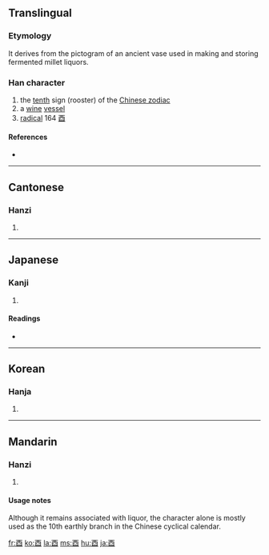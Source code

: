 {{see|西}}
<!--{{see|丣}}-->
==Translingual==

===Etymology===
It derives from the pictogram of an ancient vase used in making and storing fermented millet liquors.

===Han character===
{{Han char|rn=164|rad=酉|as=00|sn=7|four=1060<sub>0</sub>|canj=一金田一 (MCWM)}}

# the [[tenth]] sign (rooster) of the [[Wikipedia:Chinese zodiac|Chinese zodiac]]
# a [[wine]] [[vessel]]
# [[radical]] 164 [[Index:Chinese radical/酉|酉]]

====References====
* {{Han ref|kx=1280.020|dkj=39763|dj=1778.360|hdz=63572.010|uh=9149|ud=37193|bh=A8BB|bd=43195}}

----

==Cantonese==

===Hanzi===
{{yue-hanzi|jyut=|y=[[yau5]]}}

# {{defn|Cantonese}}

----

==Japanese==

===Kanji===
{{ja-kanji|rs=酉00}}

# {{defn|Japanese}}

====Readings====
* {{ja-readings|on=[[ゆう]] (yū)|kun=[[とり]] (tori), [[みのる]] (minoru)}}

----

==Korean==

===Hanja===
{{ko-hanja|hangeul=유|eumhun=|rv=yu|mr=yu|y=yu}}

# {{defn|Korean}}

----

==Mandarin==

===Hanzi===
{{cmn-hanzi|pin=[[yǒu]] ([[you3]]), [[dīng]] ([[ding1]])|wg=[[yu3|yu<sup>3</sup>]], [[ting1|ting<sup>1</sup>]]}}

# {{defn|Mandarin}}

====Usage notes====
Although it remains associated with liquor, the character alone is mostly used as the 10th earthly branch in the Chinese cyclical calendar.

[[fr:酉]]
[[ko:酉]]
[[la:酉]]
[[ms:酉]]
[[hu:酉]]
[[ja:酉]]